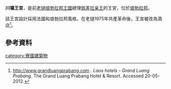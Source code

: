 '''川壙王宮'''，是前[[老撾|老撾]][[琅勃拉邦王國|琅勃拉邦王國]]總理[[佩差拉亲王|佩差拉亲王]]的王宮，位於[[琅勃拉邦|琅勃拉邦]]。

該王宮設計採用法國和琅勃拉邦風格，在老撾1975年共產革命後，王宮被改為酒店<ref>http://www.grandluangprabang.com {{Wayback|url=http://www.grandluangprabang.com/ |date=20210220065308 }}. ''Laos hotels - Grand Luang Prabang''. The Grand Luang Prabang Hotel & Resort. Accessed 20-05-2012.</ref>。

==參考資料==
{{reflist}}

[[category:寮國建築物|category:寮國建築物]]